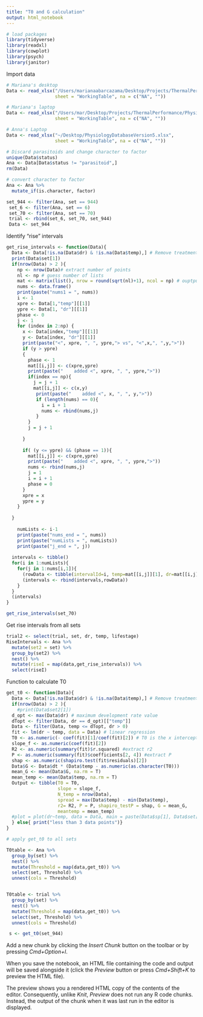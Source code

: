 ```yaml
---
title: "T0 and G calculation"
output: html_notebook
---
```



```r
# load packages
library(tidyverse)
library(readxl)
library(cowplot)
library(psych)
library(janitor)
```

Import data 
```r
# Mariana's desktop
Data <- read_xlsx("/Users/marianaabarcazama/Desktop/Projects/ThermalPerformance/PhysiologyDatabaseVersion5.xlsx", 
                  sheet = "WorkingTable", na = c("NA", ""))
```

```r
# Mariana's laptop
Data <- read_xlsx("/Users/mar/Desktop/Projects/ThermalPerformance/PhysiologyDatabaseVersion5.xlsx", 
                  sheet = "WorkingTable", na = c("NA", "")) 

```


```r
# Anna's Laptop
Data <- read_xlsx("~/Desktop/PhysiologyDatabaseVersion5.xlsx", 
                  sheet = "WorkingTable", na = c("NA", "")) 

```


```r
# Discard parasitoids and change character to factor 
unique(Data$status)
Ana <- Data[Data$status != "parasitoid",]
rm(Data)

# convert character to factor
Ana <- Ana %>%
  mutate_if(is.character, factor)
```


```r
set_944 <- filter(Ana, set == 944)
 set_6 <- filter(Ana, set == 6)
 set_70 <- filter(Ana, set == 70)
 trial <- rbind(set_6, set_70, set_944)
 Data <- set_944
```

Identify "rise" intervals
```r
get_rise_intervals <- function(Data){
  Data <- Data[!is.na(Data$dr) & !is.na(Data$temp),] # Remove treatments with no dr data
  print(Data$set[1])
  if(nrow(Data) > 2 ){
    np <- nrow(Data)# extract number of points
    nl <- np # guess number of lists
    mat <- matrix(list(), nrow = round(sqrt(nl)+1), ncol = np) # ouptput list
    nums <- data.frame()
    print(paste("nums1 = ", nums))
    i <- 1
    xpre <- Data[1,"temp"][[1]]
    ypre <- Data[1, "dr"][[1]]
    phase <- 0
    j <- 1
    for (index in 2:np) {
      x <- Data[index,"temp"][[1]]
      y <- Data[index, "dr"][[1]]
      print(paste("<", xpre, ", ", ypre,"> vs", "<",x,", ",y,">"))
      if (y > ypre)
      {
        phase <- 1
        mat[[i,j]] <- c(xpre,ypre)
        print(paste("    added <", xpre, ", ", ypre,">"))
        if(index == np){
          j = j + 1
          mat[[i,j]] <- c(x,y)
           print(paste("    added <", x, ", ", y,">"))
           if (length(nums) == 0){
             i = i + 1
             nums <- rbind(nums,j)
           }
        }
        j = j + 1
      
      }
      
      if( (y <= ypre) && (phase == 1)){
        mat[[i,j]] <- c(xpre,ypre)
        print(paste("    added <", xpre, ", ", ypre,">"))
        nums <- rbind(nums,j)
        j = 1
        i = i + 1
        phase = 0
      }
      xpre = x
      ypre = y
    }
    
  }
  
    numLists <- i-1
    print(paste("nums_end = ", nums))
    print(paste("numLists = ", numLists))
    print(paste("j_end = ", j))
  
  intervals <- tibble()
  for(i in 1:numLists){
    for(j in 1:nums[i,1]){
      (rowData <- tibble(intervalId=i, temp=mat[[i,j]][1], dr=mat[[i,j]][2]) )
      (intervals <- rbind(intervals,rowData))
    }
  }
  (intervals)
}


```

```r
get_rise_intervals(set_70)

```

Get rise intervals from all sets
```r
trial2 <- select(trial, set, dr, temp, lifestage)
RiseIntervals <- Ana %>% 
  mutate(set2 = set) %>% 
  group_by(set2) %>% 
  nest() %>% 
  mutate(riseI = map(data,get_rise_intervals)) %>% 
  select(riseI) 
```







Function to calculate T0

```r
get_t0 <- function(Data){
  Data <- Data[!is.na(Data$dr) & !is.na(Data$temp),] # Remove treatments with no dr data
  if(nrow(Data) > 2 ){
    #print(Data$set2[1])
  d_opt <- max(Data$dr) # maximum development rate value
  dTopt <- filter(Data, dr == d_opt)[["temp"]] 
  Data <- filter(Data, temp <= dTopt, dr > 0)
  fit <- lm(dr ~ temp, data = Data) # linear regression
  T0 <- as.numeric(- coef(fit)[1]/coef(fit)[2]) # T0 is the x intercept
  slope_f <- as.numeric(coef(fit)[2])
  R2 <- as.numeric(summary(fit)$r.squared) #extract r2
  P <- as.numeric(summary(fit)$coefficients[2, 4]) #extract P
  shap <- as.numeric(shapiro.test(fit$residuals)[2])
  Data$G <- Data$dt * (Data$temp - as.numeric(as.character(T0)))
  mean_G <- mean(Data$G, na.rm = T)
  mean_temp <- mean(Data$temp, na.rm = T)
  Output <- tibble(T0 = T0, 
                   slope = slope_f, 
                   N_temp = nrow(Data),
                   spread = max(Data$temp) - min(Data$temp),
                   r2= R2, P = P, shapiro_testP = shap, G = mean_G, 
                   meantemp = mean_temp) 
  #plot = plot(dr~temp, data = Data, main = paste(Data$sp[1], Data$set[1]))
  } else{ print("less than 3 data points")}
}


```


```r
# apply get_t0 to all sets

T0table <- Ana %>% 
  group_by(set) %>% 
  nest() %>% 
  mutate(Threshold = map(data,get_t0)) %>% 
  select(set, Threshold) %>% 
  unnest(cols = Threshold) 


T0table <- trial %>% 
  group_by(set) %>% 
  nest() %>% 
  mutate(Threshold = map(data,get_t0)) %>% 
  select(set, Threshold) %>% 
  unnest(cols = Threshold) 


```


```r
 s <- get_t0(set_944)
```

Add a new chunk by clicking the *Insert Chunk* button on the toolbar or by pressing *Cmd+Option+I*.

When you save the notebook, an HTML file containing the code and output will be saved alongside it (click the *Preview* button or press *Cmd+Shift+K* to preview the HTML file). 

The preview shows you a rendered HTML copy of the contents of the editor. Consequently, unlike *Knit*, *Preview* does not run any R code chunks. Instead, the output of the chunk when it was last run in the editor is displayed.

